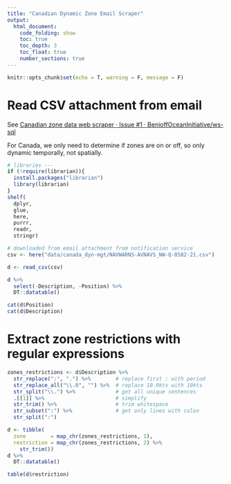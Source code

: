 ```yaml
---
title: "Canadian Dynamic Zone Email Scraper"
output:
  html_document:
    code_folding: show
    toc: true
    toc_depth: 3
    toc_float: true
    number_sections: true
---
```


```r
knitr::opts_chunk$set(echo = T, warning = F, message = F)
```

# Read CSV attachment from email

See [Canadian zone data web scraper · Issue #1 · BenioffOceanInitiative/ws-sql](https://github.com/BenioffOceanInitiative/ws-sql/issues/1)

For Canada, we only need to determine if zones are on or off, so only dynamic temporally, not spatially.

```r
# libraries ---
if (!require(librarian)){
  install.packages("librarian")
  library(librarian)
}
shelf(
  dplyr,
  glue,
  here,
  purrr,
  readr,
  stringr)

# downloaded from email attachment from notification service
csv <- here("data/canada_dyn-mgt/NAVWARNS-AVNAVS_NW-Q-0582-21.csv")

d <- read_csv(csv)

d %>% 
  select(-Description, -Position) %>% 
  DT::datatable()

cat(d$Position)
cat(d$Description)
```

# Extract zone restrictions with regular expressions 

```r
zones_restrictions <- d$Description %>% 
  str_replace(":", ".") %>%        # replace first : with period
  str_replace_all("\\.0", "") %>%  # replace 10.0kts with 10kts
  str_split("\\.") %>%             # get all unique sentences
  .[[1]] %>%                       # simplify
  str_trim() %>%                   # trim whitespace
  str_subset(":") %>%              # get only lines with colon
  str_split(":")

d <- tibble(
  zone        = map_chr(zones_restrictions, 1),
  restriction = map_chr(zones_restrictions, 2) %>% 
    str_trim())
d %>% 
  DT::datatable()

table(d$restriction)
```
